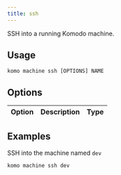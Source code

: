 ```yaml
---
title: ssh
---
```


SSH into a running Komodo machine.

## Usage

`komo machine ssh [OPTIONS] NAME`

## Options

| Option                              	| Description                                                                                    | Type |
|-------------------------------------	|----------------------------------------------------------------------------------------------- |----- |

## Examples

SSH into the machine named `dev`
```bash
komo machine ssh dev
```